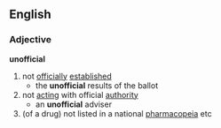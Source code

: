 ==English==
===Adjective===
'''unofficial'''
# not [[official]]ly [[establish]]ed
#* the '''unofficial''' results of the ballot
# not [[act]]ing with official [[authority]]
#* an '''unofficial''' adviser
# (of a drug) not listed in a national [[pharmacopeia]] etc
